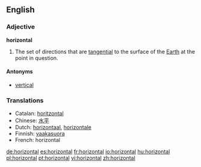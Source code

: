 ==English==

===Adjective===
'''horizontal'''

# The set of directions that are [[tangent|tangential]] to the surface of the [[Earth]] at the point in question.

====Antonyms====
*[[vertical]]

===Translations===
{{top}}
*Catalan: [[horitzontal]]
*Chinese: [[水平]]
*Dutch: [[horizontaal]], [[horizontale]]
*Finnish: [[vaakasuora]]
*French: horizontal
{{bottom}}

[[de:horizontal]]
[[es:horizontal]]
[[fr:horizontal]]
[[io:horizontal]]
[[hu:horizontal]]
[[pl:horizontal]]
[[pt:horizontal]]
[[vi:horizontal]]
[[zh:horizontal]]